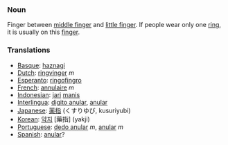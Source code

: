 ===Noun===

Finger between [[middle finger]] and [[little finger]]. If people wear only one [[ring]], it is usually on this [[finger]].

===Translations===
*[[Basque]]: [[haznagi]]
*[[Dutch]]: [[ringvinger]] ''m''
*[[Esperanto]]: [[ringofingro]]
*[[French]]: [[annulaire]] ''m''
*[[Indonesian]]: [[jari]] [[manis]]
*[[Interlingua]]: [[digito anular]], [[anular]]
*[[Japanese]]: [[薬指]] (くすりゆび, kusuriyubi)
*[[Korean]]: [[약지]] [藥指] (yakji)
*[[Portuguese]]: [[dedo anular]] ''m'', [[anular]] ''m''
*[[Spanish]]: [[anular]]?
